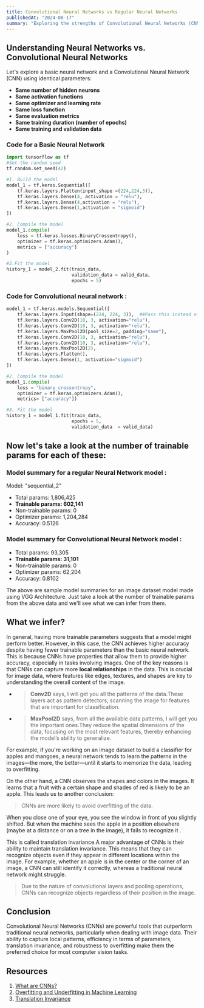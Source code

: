 ```yaml
---
title: Convolutional Neural Networks vs Regular Neural Networks
publishedAt: "2024-08-17"
summary: "Exploring the strengths of Convolutional Neural Networks (CNNs) over traditional neural networks"
---
```


## Understanding Neural Networks vs. Convolutional Neural Networks

Let's explore a basic neural network and a Convolutional Neural Network (CNN) using identical parameters:

- **Same number of hidden neurons**
- **Same activation functions**
- **Same optimizer and learning rate**
- **Same loss function**
- **Same evaluation metrics**
- **Same training duration (number of epochs)**
- **Same training and validation data**

### Code for a Basic Neural Network

```python
import tensorflow as tf
#Set the random seed
tf.random.set_seed(42)

#1. Build the model
model_1 = tf.keras.Sequential([
    tf.keras.layers.Flatten(input_shape =(224,224,3)),
    tf.keras.layers.Dense(4, activation = "relu"),
    tf.keras.layers.Dense(4,activation = "relu"),
    tf.keras.layers.Dense(1,activation = "sigmoid")
])

#2. Compile the model
model_1.compile(
    loss = tf.keras.losses.BinaryCrossentropy(),
    optimizer = tf.keras.optimizers.Adam(),
    metrics = ["accuracy"]
)

#3.Fit the model
history_1 = model_2.fit(train_data,
                        validation_data = valid_data,
                        epochs = 5)
```

### Code for Convolutional neural network :

```python
model_1 = tf.keras.models.Sequential([
    tf.keras.layers.Input(shape=(224, 224, 3)),  ##Pass this instead of writing input_shape()
    tf.keras.layers.Conv2D(10, 3, activation="relu"),
    tf.keras.layers.Conv2D(10, 3, activation="relu"),
    tf.keras.layers.MaxPool2D(pool_size=2, padding="same"),
    tf.keras.layers.Conv2D(10, 3, activation="relu"),
    tf.keras.layers.Conv2D(10, 3, activation="relu"),
    tf.keras.layers.MaxPool2D(2),
    tf.keras.layers.Flatten(),
    tf.keras.layers.Dense(1, activation="sigmoid")
])

#2. Compile the model
model_1.compile(
    loss = "binary_crossentropy",
    optimizer = tf.keras.optimizers.Adam(),
    metrics= ["accuracy"])

#3. Fit the model
history_1 = model_1.fit(train_data,
                        epochs = 5,
                        validation_data  = valid_data)

```

## Now let's take a look at the number of trainable params for each of these:

### Model summary for a regular Neural Network model :
Model: "sequential_2"
 - Total params: 1,806,425 
 - **Trainable params: 602,141**
 - Non-trainable params: 0 
 - Optimizer params: 1,204,284 
 - Accuracy: 0.5126
 
### Model summary for Convolutional Neural Network model :

 - Total params: 93,305 
 - **Trainable params: 31,101**
 - Non-trainable params: 0 
 - Optimizer params: 62,204 
 - Accuracy: 0.8102

The above are sample model summaries for an image dataset model made using VGG Architecture.
Just take a look at the number of trainable params from the above data and we'll see what we can infer from them.


## What we infer?

In general, having more trainable parameters suggests that a model might perform better. However, in this case, the CNN achieves higher accuracy despite having fewer trainable parameters than the basic neural network. 
This is because CNNs have properties that allow them to provide higher accuracy, especially in tasks involving images. One of the key reasons is that CNNs can capture more **local relationships** in the data.
This is crucial for image data, where features like edges, textures, and shapes are key to understanding the overall content of the image.

- > **Conv2D** says, I will get you all the patterns of the data.These layers act as pattern detectors, scanning the image for features that are important for classification.
- > **MaxPool2D** says, from all the available data patterns, I will get you the important ones.They reduce the spatial dimensions of the data, focusing on the most relevant features,
 thereby enhancing the model’s ability to generalize.

For example, if you're working on an image dataset to build a classifier for apples and mangoes, a neural network tends to learn the patterns in the images—the more, 
the better—until it starts to memorize the data, leading to overfitting.

On the other hand, a CNN observes the shapes and colors in the images. It learns that a fruit with a certain shape and shades of red is likely to be an apple. This leads us to another conclusion:

> CNNs are more likely to avoid overfitting of the data.

When you close one of your eye, you see the window in front of you slightly shifted.
But when the machine sees the apple in a position elsewhere (maybe at a distance or on a tree in the image),
it fails to recognize it .

This is called translation invariance.A major advantage of CNNs is their ability to maintain translation invariance.
This means that they can recognize objects even if they appear in different locations within the image.
For example, whether an apple is in the center or the corner of an image, a CNN can still identify it correctly, whereas a traditional neural network might struggle.

> Due to the nature of convolutional layers and pooling operations, CNNs can recognize objects regardless of their position in the image.

## Conclusion
Convolutional Neural Networks (CNNs) are powerful tools that outperform traditional neural networks, particularly when dealing with image data.
Their ability to capture local patterns, efficiency in terms of parameters, translation invariance, and robustness to overfitting make them the preferred choice for most computer vision tasks.

## Resources 
1. [What are CNNs?](https://www.ibm.com/topics/convolutional-neural-networks)
2. [Overfitting and Underfitting in Machine Learning](https://www.simplilearn.com/tutorials/machine-learning-tutorial/overfitting-and-underfitting)
3. [Translation Invariance](https://towardsdatascience.com/neural-networks-intuitions-8-translation-invariance-in-object-detectors-21db6e27879c)

